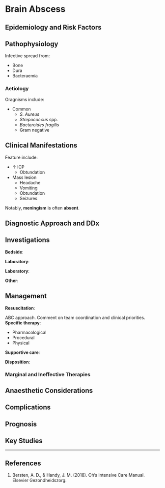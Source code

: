 # Brain Abscess



## Epidemiology and Risk Factors

## Pathophysiology

Infective spread from:

* Bone
* Dura
* Bacteraemia

### Aetiology

Oragnisms include:

* Common
	* *S. Aureus*
	* *Strepococcus* spp.
	* *Bacteroides fragilis*
	* Gram negative


## Clinical Manifestations

Feature include:

* ↑ ICP
	* Obtundation
* Mass lesion
	* Headache
	* Vomiting
	* Obtundation
	* Seizures

:::column-margin
Notably, **meningism** is often **absent**.
:::


## Diagnostic Approach and DDx

## Investigations

**Bedside**:

**Laboratory**:

**Laboratory**:

**Other**:

## Management

**Resuscitation**:\

ABC approach. Comment on team coordination and clinical priorities.
**Specific therapy**:

* Pharmacological
* Procedural
* Physical

**Supportive care**:

**Disposition**:

### Marginal and Ineffective Therapies

## Anaesthetic Considerations

## Complications

## Prognosis

## Key Studies


---

## References

1. Bersten, A. D., & Handy, J. M. (2018). Oh’s Intensive Care Manual. Elsevier Gezondheidszorg.
